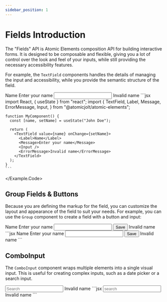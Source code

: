 ```yaml
---
sidebar_position: 1
---
```



# Fields Introduction

<ElementsProvider />

The "Fields" API is Atomic Elements composition API for building interactive forms. It is designed to be composable and flexible, giving you a lot of control over the look and feel of your inputs, while still providing the necessary accessibility features.

For example, the `TextField` components handles the details of managing the input and accessibility, while you provide the semantic structure of the field.

<Example>
  <Example.Rendered>
    <TextField size="large">
      <Label>Name</Label>
      <Message className="sb-unstyled">Enter your name</Message>
      <Input />
      <ErrorMessage>Invalid name</ErrorMessage>
    </TextField>
  </Example.Rendered>
  <Example.Code>
    ```jsx
    import React, { useState } from "react";
    import {
      TextField,
      Label,
      Message,
      ErrorMessage,
      Input,
    } from "@atomicjolt/atomic-elements";

    function MyComponent() {
      const [name, setName] = useState("John Doe");

      return (
        <TextField value={name} onChange={setName}>
          <Label>Name</Label>
          <Message>Enter your name</Message>
          <Input />
          <ErrorMessage>Invalid name</ErrorMessage>
        </TextField>
      );
    }
    ```
  </Example.Code>
</Example>

## Group Fields & Buttons

Because you are defining the markup for the field, you can customize the layout and appearance of the field to suit your needs.
For example, you can use the `Group` component to create a field with a button and input:

<Example>
  <Example.Rendered>
    <TextField size="large">
      <Label>Name</Label>
      <Message className="sb-unstyled">Enter your name</Message>
      <Group isMerged>
        <Input />
        <Button variant="primary">Save</Button>
      </Group>
      <ErrorMessage>Invalid name</ErrorMessage>
    </TextField>
  </Example.Rendered>
  <Example.Code>
    ```jsx
    <TextField size="large">
      <Label>Name</Label>
      <Message>Enter your name</Message>
      <Group isMerged>
        <Input />
        <Button variant="border">Save</Button>
      </Group>
      <ErrorMessage>Invalid name</ErrorMessage>
    </TextField>
    ```
  </Example.Code>
</Example>

## ComboInput

The `ComboInput` component wraps multiple elements into a single visual input. This is useful for creating complex inputs, such as a date picker or a search input.

<Example>
  <Example.Rendered>
    <TextField size="large">
      <ComboInput padding="left">
        <Input placeholder="Search" />
        <IconButton icon="search" variant="ghost" />
      </ComboInput>
      <ErrorMessage>Invalid name</ErrorMessage>
    </TextField>
  </Example.Rendered>
  <Example.Code>
    ```jsx
    <TextField size="large">
      <ComboInput padding="left">
        <Input placeholder="search" />
        <IconButton icon="search" variant="ghost" />
      </ComboInput>
      <ErrorMessage>Invalid name</ErrorMessage>
    </TextField>
    ```
  </Example.Code>
</Example>
